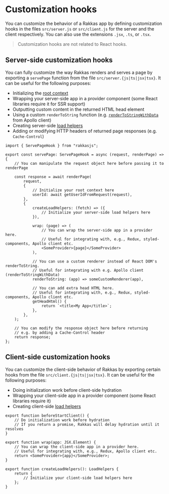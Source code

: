 
# Customization hooks

You can customize the behavior of a Rakkas app by defining customization hooks in the files `src/server.js` or `src/client.js` for the server and the client respectively. You can also use the extensions `.jsx`, `.ts`, or `.tsx`.

> Customization hooks are not related to React hooks.

## Server-side customization hooks <a id="server-side"/>

You can fully customize the way Rakkas renders and serves a page by exporting a `servePage` function from the file `src/server.{js|ts|jsx|tsx}`. It can be useful for the following purposes:

- Initializing the [root context](./layout-context#root-context)
- Wrapping your server-side app in a provider component (some React libraries require it for SSR support)
- Outputting custom content in the returned HTML head element
- Using a custom `renderToString` function (e.g. [`renderToStringWithData`](https://www.apollographql.com/docs/react/api/react/ssr/#rendertostringwithdata) from Apollo client)
- Creating server-side [load helpers](./load-helpers)
- Adding or modifying HTTP headers of returned page responses (e.g. `Cache-Control`)

```tsx
import { ServePageHook } from "rakkasjs";

export const servePage: ServePageHook = async (request, renderPage) => {
	// You can manipulate the request object here before passing it to renderPage

	const response = await renderPage(
		request,
		{
			// Initialize your root context here
			userId: await getUserIdFromRequest(request),
		},
		{
			createLoadHelpers: (fetch) => ({
				// Initialize your server-side load helpers here
			}),

			wrap: (page) => (
				// You can wrap the server-side app in a provider here.
				// Useful for integrating with, e.g., Redux, styled-components, Apollo client etc.
				<SomeProvider>{page}</SomeProvider>
			),

			// You can use a custom renderer instead of React DOM's renderToString.
			// Useful for integrating with e.g. Apollo client (renderToStringWithData)
			renderToString: (app) => someCustomRenderer(app),

			// You can add extra head HTML here.
			// Useful for integrating with, e.g., Redux, styled-components, Apollo client etc.
			getHeadHtml() {
				return `<title>My App</title>`;
			},
		},
	);

	// You can modify the response object here before returning
	// e.g. by adding a Cache-Control header
	return response;
};
```

## Client-side customization hooks <a id="client-side"/>

You can customize the client-side behavior of Rakkas by exporting certain hooks from the file `src/client.{js|ts|jsx|tsx}`. It can be useful for the following purposes:

- Doing initialization work before client-side hydration
- Wrapping your client-side app in a provider component (some React libraries require it)
- Creating client-side [load helpers](./load-helpers)

```tsx
export function beforeStartClient() {
	// Do initialization work before hydration
	// If you return a promise, Rakkas will delay hydration until it resolves
}

export function wrap(app: JSX.Element) {
	// You can wrap the client-side app in a provider here.
	// Useful for integrating with, e.g., Redux, Apollo client etc.
	return <SomeProvider>{app}</SomeProvider>;
}

export function createLoadHelpers(): LoadHelpers {
	return {
		// Initialize your client-side load helpers here
	};
}
```
